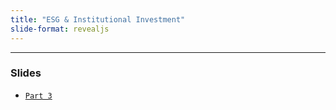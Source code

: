 ```yaml
---
title: "ESG & Institutional Investment"
slide-format: revealjs
---
```




___

###  Slides

-   [`Part 3`](https://henriquecastror.quarto.pub/esg--institutional-investment/)

